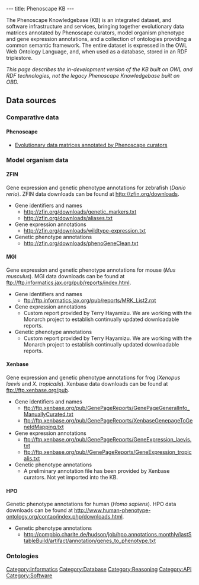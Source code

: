 ---
title: Phenoscape KB
---

The Phenoscape Knowledgebase (KB) is an integrated dataset, and software infrastructure and services, bringing together evolutionary data matrices annotated by Phenoscape curators, model organism phenotype and gene expression annotations, and a collection of ontologies providing a common semantic framework. The entire dataset is expressed in the OWL Web Ontology Language, and, when used as a database, stored in an RDF triplestore.

''This page describes the in-development version of the KB built on OWL and RDF technologies, not the legacy Phenoscape Knowledgebase built on OBD.''

==Data sources==
===Comparative data===
====Phenoscape====
* [https://github.com/phenoscape/phenoscape-data/tree/master/Curation%20Files Evolutionary data matrices annotated by Phenoscape curators]

===Model organism data===
====ZFIN====
Gene expression and genetic phenotype annotations for zebrafish (''Danio rerio''). ZFIN data downloads can be found at http://zfin.org/downloads.
* Gene identifiers and names
** http://zfin.org/downloads/genetic_markers.txt
** http://zfin.org/downloads/aliases.txt
* Gene expression annotations
** http://zfin.org/downloads/wildtype-expression.txt
* Genetic phenotype annotations
** http://zfin.org/downloads/phenoGeneClean.txt

====MGI====
Gene expression and genetic phenotype annotations for mouse (''Mus musculus''). MGI data downloads can be found at ftp://ftp.informatics.jax.org/pub/reports/index.html.
* Gene identifiers and names
** ftp://ftp.informatics.jax.org/pub/reports/MRK_List2.rpt
* Gene expression annotations
** Custom report provided by Terry Hayamizu. We are working with the Monarch project to establish continually updated downloadable reports.
* Genetic phenotype annotations
** Custom report provided by Terry Hayamizu. We are working with the Monarch project to establish continually updated downloadable reports.

====Xenbase====
Gene expression and genetic phenotype annotations for frog (''Xenopus laevis'' and ''X. tropicalis''). Xenbase data downloads can be found at ftp://ftp.xenbase.org/pub.
* Gene identifiers and names
** ftp://ftp.xenbase.org/pub/GenePageReports/GenePageGeneralInfo_ManuallyCurated.txt
** ftp://ftp.xenbase.org/pub/GenePageReports/XenbaseGenepageToGeneIdMapping.txt
* Gene expression annotations
** ftp://ftp.xenbase.org/pub/GenePageReports/GeneExpression_laevis.txt
** ftp://ftp.xenbase.org/pub//GenePageReports/GeneExpression_tropicalis.txt
* Genetic phenotype annotations
** A preliminary annotation file has been provided by Xenbase curators. Not yet imported into the KB.

====HPO====
Genetic phenotype annotations for human (''Homo sapiens''). HPO data downloads can be found at http://www.human-phenotype-ontology.org/contao/index.php/downloads.html.
* Genetic phenotype annotations
** http://compbio.charite.de/hudson/job/hpo.annotations.monthly/lastStableBuild/artifact/annotation/genes_to_phenotype.txt

===Ontologies===

[[Category:Informatics]]
[[Category:Database]]
[[Category:Reasoning]]
[[Category:API]]
[[Category:Software]]